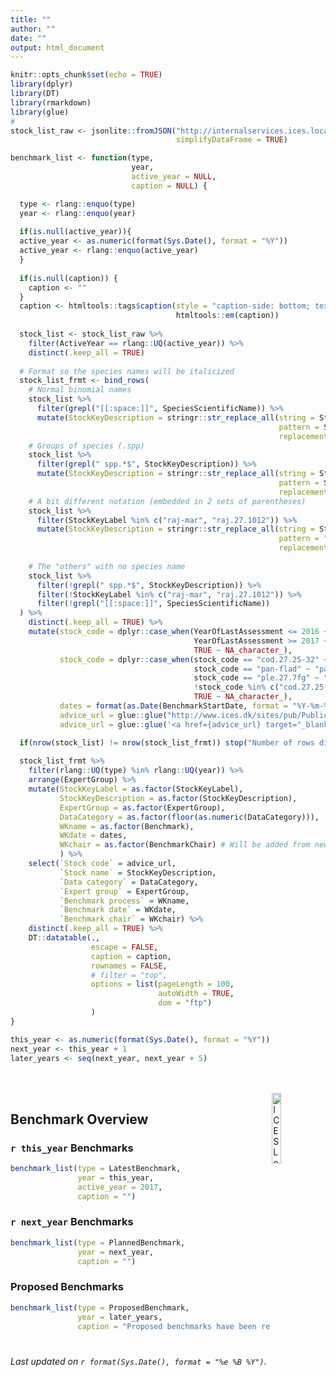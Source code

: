 ```yaml
---
title: ""
author: ""
date: ""
output: html_document
---
```


```r
knitr::opts_chunk$set(echo = TRUE)
library(dplyr)
library(DT)
library(rmarkdown)
library(glue)
# 
stock_list_raw <- jsonlite::fromJSON("http://internalservices.ices.local:60/api/SDInternalDWs",
                                     simplifyDataFrame = TRUE)

benchmark_list <- function(type,
                           year,
                           active_year = NULL,
                           caption = NULL) {

  type <- rlang::enquo(type)
  year <- rlang::enquo(year)
  
  if(is.null(active_year)){
  active_year <- as.numeric(format(Sys.Date(), format = "%Y"))
  active_year <- rlang::enquo(active_year)
  } 
  
  if(is.null(caption)) {
    caption <- ""
  }
  caption <- htmltools::tags$caption(style = "caption-side: bottom; text-align: center;",
                                     htmltools::em(caption))
  
  stock_list <- stock_list_raw %>% 
    filter(ActiveYear == rlang::UQ(active_year)) %>% 
    distinct(.keep_all = TRUE)
  
  # Format so the species names will be italicized
  stock_list_frmt <- bind_rows(
    # Normal binomial names
    stock_list %>%
      filter(grepl("[[:space:]]", SpeciesScientificName)) %>%
      mutate(StockKeyDescription = stringr::str_replace_all(string = StockKeyDescription,
                                                            pattern = SpeciesScientificName,
                                                            replacement = paste0("<em>", SpeciesScientificName, "</em>"))),
    # Groups of species (.spp)
    stock_list %>%
      filter(grepl(" spp.*$", StockKeyDescription)) %>%
      mutate(StockKeyDescription = stringr::str_replace_all(string = StockKeyDescription,
                                                            pattern = SpeciesScientificName,
                                                            replacement = paste0("<em>", SpeciesScientificName, "</em>"))),
    # A bit different notation (embedded in 2 sets of parentheses)
    stock_list %>%
      filter(StockKeyLabel %in% c("raj-mar", "raj.27.1012")) %>%
      mutate(StockKeyDescription = stringr::str_replace_all(string = StockKeyDescription,
                                                            pattern = "Raja clavata",
                                                            replacement = "<em>Raja clavata</em>")),
    
    # The "others" with no species name
    stock_list %>%
      filter(!grepl(" spp.*$", StockKeyDescription)) %>%
      filter(!StockKeyLabel %in% c("raj-mar", "raj.27.1012")) %>%
      filter(!grepl("[[:space:]]", SpeciesScientificName))
  ) %>% 
    distinct(.keep_all = TRUE) %>%
    mutate(stock_code = dplyr::case_when(YearOfLastAssessment <= 2016 ~ PreviousStockKeyLabel,
                                         YearOfLastAssessment >= 2017 ~ StockKeyLabel,
                                         TRUE ~ NA_character_),
           stock_code = dplyr::case_when(stock_code == "cod.27.25-32" ~ "cod.27.24-32",
                                         stock_code == "pan-flad" ~ "pand-flad",
                                         stock_code == "ple.27.7fg" ~ " ple.27.7f-g",
                                         !stock_code %in% c("cod.27.25-32", "pan-flad", "ple.27.7fg") ~ stock_code,
                                         TRUE ~ NA_character_),
           dates = format(as.Date(BenchmarkStartDate, format = "%Y-%m-%d"), "%b %Y"),
           advice_url = glue::glue("http://www.ices.dk/sites/pub/Publication%20Reports/Advice/{YearOfLastAssessment}/{YearOfLastAssessment}/{stock_code}.pdf"),
           advice_url = glue::glue('<a href={advice_url} target="_blank" title="Click here for the most recent advice">{StockKeyLabel}</a>'))

  if(nrow(stock_list) != nrow(stock_list_frmt)) stop("Number of rows different when formatting")
  
  stock_list_frmt %>% 
    filter(rlang::UQ(type) %in% rlang::UQ(year)) %>% 
    arrange(ExpertGroup) %>% 
    mutate(StockKeyLabel = as.factor(StockKeyLabel),
           StockKeyDescription = as.factor(StockKeyDescription),
           ExpertGroup = as.factor(ExpertGroup),
           DataCategory = as.factor(floor(as.numeric(DataCategory))),
           WKname = as.factor(Benchmark),
           WKdate = dates,
           WKchair = as.factor(BenchmarkChair) # Will be added from new web service
           ) %>% 
    select(`Stock code` = advice_url,
           `Stock name` = StockKeyDescription,
           `Data category` = DataCategory,
           `Expert group` = ExpertGroup,
           `Benchmark process` = WKname,
           `Benchmark date` = WKdate,
           `Benchmark chair` = WKchair) %>% 
    distinct(.keep_all = TRUE) %>% 
    DT::datatable(.,
                  escape = FALSE,
                  caption = caption,
                  rownames = FALSE,
                  # filter = "top",
                  options = list(pageLength = 100,
                                 autoWidth = TRUE,
                                 dom = "ftp")
                  )
}

this_year <- as.numeric(format(Sys.Date(), format = "%Y"))
next_year <- this_year + 1
later_years <- seq(next_year, next_year + 5)

```
<br>
<br>
[<img align="right" alt="ICES Logo" width="17%" height="17%" src="http://ices.dk/_layouts/15/1033/images/icesimg/iceslogo.png">](http://ices.dk)

## Benchmark Overview {.tabset .tabset-fade}

### `r this_year` Benchmarks
```r

benchmark_list(type = LatestBenchmark,
               year = this_year, 
               active_year = 2017,
               caption = "")
```

### `r next_year` Benchmarks
```r

benchmark_list(type = PlannedBenchmark,
               year = next_year,
               caption = "")

```

### Proposed Benchmarks
```r

benchmark_list(type = ProposedBenchmark,
               year = later_years,
               caption = "Proposed benchmarks have been requested by a Working Group but have not yet been agreed upon by ACOM.")

```

#
_Last updated on `r format(Sys.Date(), format = "%e %B %Y")`._
